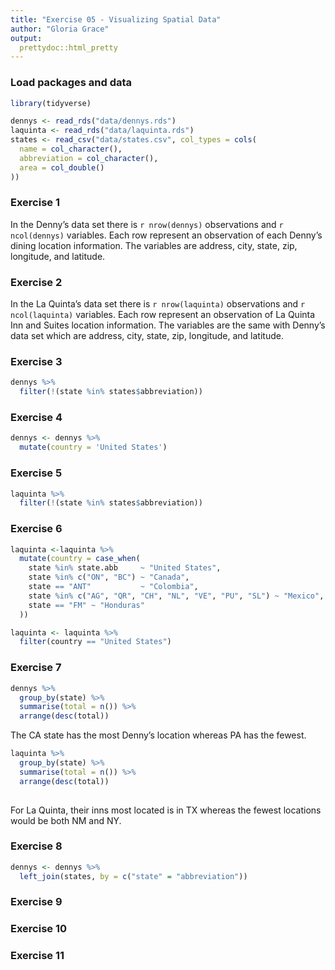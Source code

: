```yaml
---
title: "Exercise 05 - Visualizing Spatial Data"
author: "Gloria Grace"
output:
  prettydoc::html_pretty
---
```


### Load packages and data

```r
library(tidyverse) 
```

```r
dennys <- read_rds("data/dennys.rds")
laquinta <- read_rds("data/laquinta.rds")
states <- read_csv("data/states.csv", col_types = cols(
  name = col_character(),
  abbreviation = col_character(),
  area = col_double()
))
```

### Exercise 1

In the Denny's data set there is `r nrow(dennys) ` observations and `r ncol(dennys) ` variables. 
Each row represent an observation of each Denny's dining location information. The variables are address, city, state, zip, longitude, and latitude.

### Exercise 2

In the La Quinta's data set there is `r nrow(laquinta) ` observations and `r ncol(laquinta) ` variables.
Each row represent an observation of La Quinta Inn and Suites location information. The variables are the same with Denny's data set which are address, city, state, zip, longitude, and latitude.


### Exercise 3

```r
dennys %>% 
  filter(!(state %in% states$abbreviation))
```


### Exercise 4

```r
dennys <- dennys %>% 
  mutate(country = 'United States')
```


### Exercise 5

```r
laquinta %>% 
  filter(!(state %in% states$abbreviation))
```


### Exercise 6

```r
laquinta <-laquinta %>%
  mutate(country = case_when(
    state %in% state.abb     ~ "United States",
    state %in% c("ON", "BC") ~ "Canada",
    state == "ANT"           ~ "Colombia",
    state %in% c("AG", "QR", "CH", "NL", "VE", "PU", "SL") ~ "Mexico",
    state == "FM" ~ "Honduras"
  ))

```

```r
laquinta <- laquinta %>% 
  filter(country == "United States")
```


### Exercise 7

```r
dennys %>% 
  group_by(state) %>% 
  summarise(total = n()) %>% 
  arrange(desc(total))
```
The CA state has the most Denny's location whereas PA has the fewest.

```r
laquinta %>% 
  group_by(state) %>% 
  summarise(total = n()) %>% 
  arrange(desc(total))
  
```
For La Quinta, their inns most located is in TX whereas the fewest locations would be both NM and NY. 

### Exercise 8

```r
dennys <- dennys %>% 
  left_join(states, by = c("state" = "abbreviation"))
```


### Exercise 9


### Exercise 10


### Exercise 11


